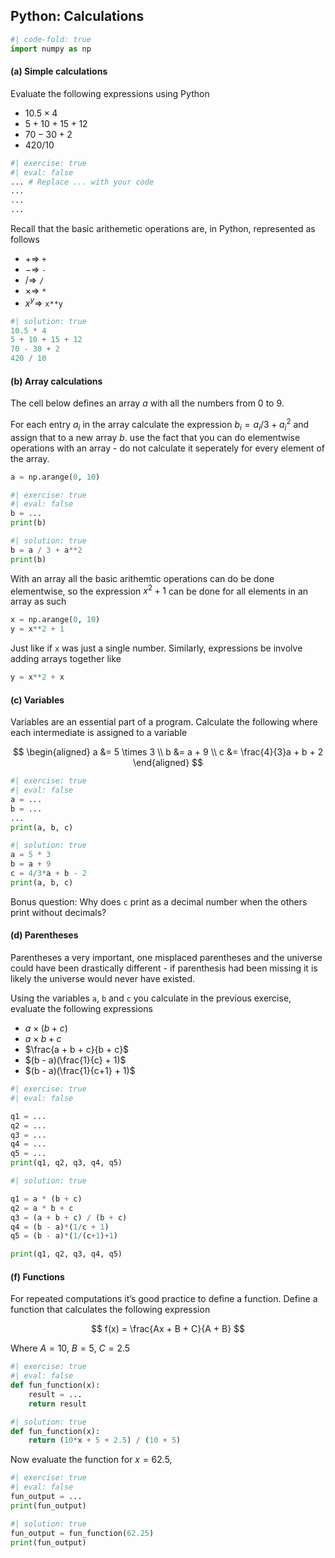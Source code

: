 ## Python: Calculations

```python
#| code-fold: true
import numpy as np
```

#### (a) Simple calculations

Evaluate the following expressions using Python

- $10.5 \times 4$
- $5 + 10 + 15 + 12$
- $70 - 30 + 2$
- $420 / 10$

```python
#| exercise: true
#| eval: false
... # Replace ... with your code
...
...
...
```

::: {.callout-tip}
Recall that the basic arithemetic operations are, in Python, represented as follows

- $+ \Rightarrow$ `+`
- $- \Rightarrow$ `-`
- $/ \Rightarrow$ `/`
- $\times \Rightarrow$ `*`
- $x^y \Rightarrow$ `x**y`

::: 

```python
#| solution: true
10.5 * 4
5 + 10 + 15 + 12
70 - 30 + 2 
420 / 10
```

#### (b) Array calculations

The cell below defines an array $a$ with all the numbers from 0 to 9.

For each entry $a_i$ in the array calculate the expression $b_i = a_i / 3 + a_i^2$ and 
assign that to a new array $b$.
use the fact that you can do elementwise operations with an array - do not 
calculate it seperately for every element of the array.

```python
a = np.arange(0, 10)
```

```python
#| exercise: true
#| eval: false
b = ...
print(b)
```

```python
#| solution: true
b = a / 3 + a**2
print(b)
```

::: {.callout-tip}

With an array all the basic arithemtic operations can do be done elementwise, so 
the expression $x^2 + 1$ can be done for all elements in an array as such 

```python
x = np.arange(0, 10)
y = x**2 + 1
```
Just like if `x` was just a single number. Similarly, expressions be involve adding 
arrays together like

```python
y = x**2 + x
```

:::

#### (c) Variables

Variables are an essential part of a program. Calculate the following where each 
intermediate is assigned to a variable 

$$
\begin{aligned}
a &= 5 \times 3 \\
b &= a + 9 \\
c &= \frac{4}{3}a + b + 2
\end{aligned}
$$

```python
#| exercise: true
#| eval: false
a = ...
b = ...
... 
print(a, b, c)
```

```python
#| solution: true
a = 5 * 3      
b = a + 9      
c = 4/3*a + b - 2
print(a, b, c)
```

Bonus question: Why does `c` print as a decimal number when the others print without decimals? 

#### (d) Parentheses

Parentheses a very important, one misplaced parentheses and the universe could have been drastically different - if parenthesis had been missing it is likely the universe would never have existed.

Using the variables `a`, `b` and `c` you calculate in the previous exercise, evaluate
the following expressions

- $a \times (b + c)$
- $a \times b + c$
- $\frac{a + b + c}{b + c}$
- $(b - a)(\frac{1}{c} + 1)$
- $(b - a)(\frac{1}{c+1} + 1)$

```python
#| exercise: true
#| eval: false

q1 = ...
q2 = ...
q3 = ...
q4 = ...
q5 = ...
print(q1, q2, q3, q4, q5)
```

```python
#| solution: true

q1 = a * (b + c)
q2 = a * b + c
q3 = (a + b + c) / (b + c)
q4 = (b - a)*(1/c + 1)
q5 = (b - a)*(1/(c+1)+1)

print(q1, q2, q3, q4, q5)
```



#### (f) Functions

For repeated computations it's good practice to define a function. Define a function
that calculates the following expression

$$
f(x) = \frac{Ax + B + C}{A + B} 
$$

Where $A = 10$, $B=5$, $C=2.5$

```python
#| exercise: true
#| eval: false
def fun_function(x):
    result = ...
    return result
```

```python
#| solution: true
def fun_function(x):
    return (10*x + 5 + 2.5) / (10 + 5)
```

Now evaluate the function for $x = 62.5$, 

```python
#| exercise: true
#| eval: false
fun_output = ...
print(fun_output)
```

```python
#| solution: true
fun_output = fun_function(62.25)
print(fun_output)
```